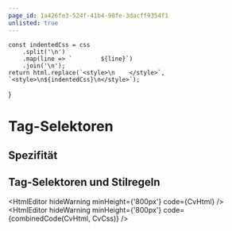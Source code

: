 ```yaml
---
page_id: 1a426fe3-524f-41b4-98fe-3dacff9354f1
unlisted: true
---
```



    const indentedCss = css
        .split('\n')
        .map(line => `        ${line}`)
        .join('\n');
    return html.replace(`<style>\n    </style>`, `<style>\n${indentedCss}\n</style>`);
}

# Tag-Selektoren

## Spezifität

## Tag-Selektoren und Stilregeln

<HtmlEditor hideWarning minHeight={'800px'} code={CvHtml} />
<HtmlEditor hideWarning minHeight={'800px'} code={combinedCode(CvHtml, CvCss)} />
